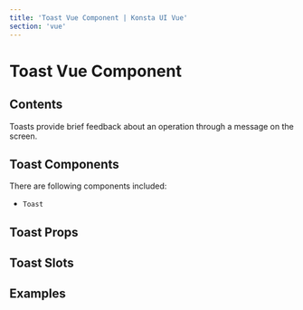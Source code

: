 ```yaml
---
title: 'Toast Vue Component | Konsta UI Vue'
section: 'vue'
---
```



# Toast Vue Component

## Contents

Toasts provide brief feedback about an operation through a message on the screen.

## Toast Components

There are following components included:

- `Toast`

## Toast Props

<ToastProps />

## Toast Slots

<ToastSlots />

## Examples

<ToastExample />
